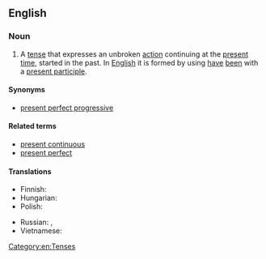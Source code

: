 ==English==
{{wikipedia|present perfect progressive}}

===Noun===
{{en-noun|-}}
{{examples|sense=grammar|examples=I '''have been working''' in this bank all my professional life.}}

# {{lb|en|grammar}} A [[tense]] that expresses an unbroken [[action]] continuing at the [[present]] [[time]], started in the past. In [[English]] it is formed by using [[have]] [[been]] with a [[present participle]].

====Synonyms====
* [[present perfect progressive]]

====Related terms====
* [[present continuous]]
* [[present perfect]]

====Translations====
{{trans-top|tense that expresses an unbroken action continuing at the present time}}
* Finnish: {{t|fi|kestoperfekti}}
* Hungarian: {{t|hu|folyamatos befejezett jelen}}
* Polish: {{t|pl|czas teraźniejszy dokonany ciągły|m}}
{{trans-mid}}
* Russian: {{t|ru|настоя́щее соверше́нное непреры́вное вре́мя|n}}, {{t|ru|настоя́щее соверше́нное продо́лженное вре́мя|n}}
* Vietnamese: {{t|vi|thì hiện tại hoàn thành tiếp diễn}}
{{trans-bottom}}

[[Category:en:Tenses]]